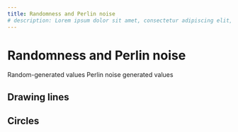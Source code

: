 ```yaml
---
title: Randomness and Perlin noise
# description: Lorem ipsum dolor sit amet, consectetur adipiscing elit, sed do eiusmod tempor incididunt ut labore et dolore magna aliqua. Ut enim ad minim veniam, quis nostrud exercitation ullamco laboris nisi ut aliquip ex ea commodo consequat.
---
```


# Randomness and Perlin noise

Random-generated values
<SketchEmbed id="001-random/01-random-point" />
Perlin noise generated values
<SketchEmbed id="001-random/02-perlin-noise-point" />

## Drawing lines
<SketchEmbed id="001-random/03-perlin-noise-line" />
<SketchEmbed id="001-random/04-perlin-noise-line-grid" />

## Circles
<SketchEmbed id="001-random/05-perlin-noise-circle" />
<SketchEmbed id="001-random/05-perlin-noise-circle-filled" />
<SketchEmbed id="001-random/06-perlin-noise-circle-overlap" />
<SketchEmbed id="001-random/07-perlin-noise-circle-radius" />
<SketchEmbed id="001-random/08-perlin-noise-circle-blend" />
